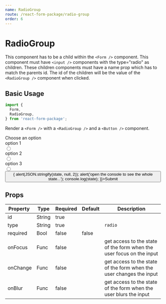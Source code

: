 ```yaml
---
name: RadioGroup
route: /react-form-package/radio-group
order: 6
---
```



# RadioGroup

This component has to be a child within the `<Form />` component. This component must have `<input />` components with the type="radio" as children. These children components must have a name prop which has to match the parents id. The id of the children will be the value of the `<RadioGroup />` component when clicked.

## Basic Usage

```jsx
import {
  Form,
  RadioGroup,
} from 'react-form-package';
```

Render a `<Form />` with a `<RadioGroup />` and a `<Button />` component.

<Playground>
  <Form>
    <div>
      <div>
        Choose an option
      </div>
      <RadioGroup type="radio" id="option">
        <div>
          <div>
            option 1
          </div>
          <input type="radio" name="option" id="option1" />
        </div>
        <div>
          <div>
            option 2
          </div>
          <input type="radio" name="option" id="option2" />
        </div>
        <div>
          <div>
            option 3
          </div>
          <input type="radio" name="option" id="option3" />
        </div>
      </RadioGroup>
      <div>
        <Button id="submit" type="submit" onClick={(state) => {
          alert(JSON.stringify(state, null, 2));
          alert('open the console to see the whole state...');
          console.log(state);
        }}>Submit</Button>
      </div>
    </div>
  </Form>
</Playground>

## Props

Property | Type | Required | Default | Description
---|---|---|---|---
id | String | true | | 
type | String | true | | `radio`
required | Bool | false | false |
onFocus | Func | false | | get access to the state of the form when the user focus on the input
onChange | Func | false | | get access to the state of the form when the user changes the input
onBlur | Func | false | | get access to the state of the form when the user blurs the input


